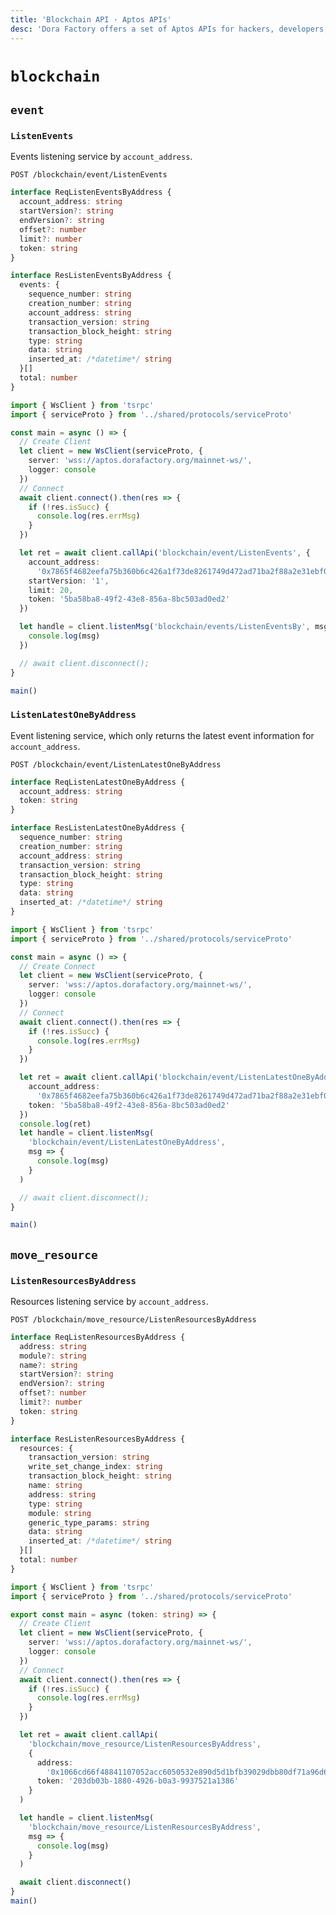 ```yaml
---
title: 'Blockchain API · Aptos APIs'
desc: 'Dora Factory offers a set of Aptos APIs for hackers, developers, and teams working on Aptos native applications. More APIs will be added over time.'
---
```


# `blockchain`

## `event`

### `ListenEvents`

Events listening service by `account_address`.

```text
POST /blockchain/event/ListenEvents
```

```ts filename="Request"
interface ReqListenEventsByAddress {
  account_address: string
  startVersion?: string
  endVersion?: string
  offset?: number
  limit?: number
  token: string
}
```

```ts filename="Response"
interface ResListenEventsByAddress {
  events: {
    sequence_number: string
    creation_number: string
    account_address: string
    transaction_version: string
    transaction_block_height: string
    type: string
    data: string
    inserted_at: /*datetime*/ string
  }[]
  total: number
}
```

```ts filename="Client"
import { WsClient } from 'tsrpc'
import { serviceProto } from '../shared/protocols/serviceProto'

const main = async () => {
  // Create Client
  let client = new WsClient(serviceProto, {
    server: 'wss://aptos.dorafactory.org/mainnet-ws/',
    logger: console
  })
  // Connect
  await client.connect().then(res => {
    if (!res.isSucc) {
      console.log(res.errMsg)
    }
  })

  let ret = await client.callApi('blockchain/event/ListenEvents', {
    account_address:
      '0x7865f4682eefa75b360b6c426a1f73de8261749d472ad71ba2f88a2e31ebf096',
    startVersion: '1',
    limit: 20,
    token: '5ba58ba8-49f2-43e8-856a-8bc503ad0ed2'
  })

  let handle = client.listenMsg('blockchain/events/ListenEventsBy', msg => {
    console.log(msg)
  })

  // await client.disconnect();
}

main()
```

### `ListenLatestOneByAddress`

Event listening service, which only returns the latest event information for `account_address`.

```text
POST /blockchain/event/ListenLatestOneByAddress
```

```ts filename="Request"
interface ReqListenLatestOneByAddress {
  account_address: string
  token: string
}
```

```ts filename="Response"
interface ResListenLatestOneByAddress {
  sequence_number: string
  creation_number: string
  account_address: string
  transaction_version: string
  transaction_block_height: string
  type: string
  data: string
  inserted_at: /*datetime*/ string
}
```

```ts filename="Client"
import { WsClient } from 'tsrpc'
import { serviceProto } from '../shared/protocols/serviceProto'

const main = async () => {
  // Create Connect
  let client = new WsClient(serviceProto, {
    server: 'wss://aptos.dorafactory.org/mainnet-ws/',
    logger: console
  })
  // Connect
  await client.connect().then(res => {
    if (!res.isSucc) {
      console.log(res.errMsg)
    }
  })

  let ret = await client.callApi('blockchain/event/ListenLatestOneByAddress', {
    account_address:
      '0x7865f4682eefa75b360b6c426a1f73de8261749d472ad71ba2f88a2e31ebf096',
    token: '5ba58ba8-49f2-43e8-856a-8bc503ad0ed2'
  })
  console.log(ret)
  let handle = client.listenMsg(
    'blockchain/event/ListenLatestOneByAddress',
    msg => {
      console.log(msg)
    }
  )

  // await client.disconnect();
}

main()
```

## `move_resource`

### `ListenResourcesByAddress`

Resources listening service by `account_address`.

```text
POST /blockchain/move_resource/ListenResourcesByAddress
```

```ts filename="Request"
interface ReqListenResourcesByAddress {
  address: string
  module?: string
  name?: string
  startVersion?: string
  endVersion?: string
  offset?: number
  limit?: number
  token: string
}
```

```ts filename="Response"
interface ResListenResourcesByAddress {
  resources: {
    transaction_version: string
    write_set_change_index: string
    transaction_block_height: string
    name: string
    address: string
    type: string
    module: string
    generic_type_params: string
    data: string
    inserted_at: /*datetime*/ string
  }[]
  total: number
}
```

```ts filename="Client"
import { WsClient } from 'tsrpc'
import { serviceProto } from '../shared/protocols/serviceProto'

export const main = async (token: string) => {
  // Create Client
  let client = new WsClient(serviceProto, {
    server: 'wss://aptos.dorafactory.org/mainnet-ws/',
    logger: console
  })
  // Connect
  await client.connect().then(res => {
    if (!res.isSucc) {
      console.log(res.errMsg)
    }
  })

  let ret = await client.callApi(
    'blockchain/move_resource/ListenResourcesByAddress',
    {
      address:
        '0x1066cd66f48841107052acc6050532e890d5d1bfb39029dbb80df71a96d6b2d1',
      token: '203db03b-1880-4926-b0a3-9937521a1386'
    }
  )

  let handle = client.listenMsg(
    'blockchain/move_resource/ListenResourcesByAddress',
    msg => {
      console.log(msg)
    }
  )

  await client.disconnect()
}
main()
```
